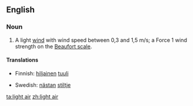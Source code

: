 ==English==

===Noun===
{{en-noun|head=[[light]] [[air]]}}

# {{context|meteorology|nautical|lang=en}} A light [[wind]] with wind speed between 0,3 and 1,5 m/s; a Force 1 wind strength on the [[Beaufort scale]].

====Translations====
{{trans-top|wind}}
*Finnish: [[hiljainen]] [[tuuli]]
{{trans-mid}}
*Swedish: [[nästan]] [[stiltje]]
{{trans-bottom}}

[[ta:light air]]
[[zh:light air]]